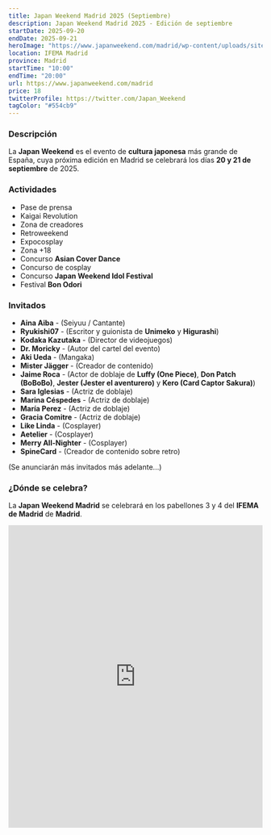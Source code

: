 ```yaml
---
title: Japan Weekend Madrid 2025 (Septiembre)
description: Japan Weekend Madrid 2025 - Edición de septiembre
startDate: 2025-09-20
endDate: 2025-09-21
heroImage: "https://www.japanweekend.com/madrid/wp-content/uploads/sites/2/2025/07/Completo-Low-Res.jpg"
location: IFEMA Madrid
province: Madrid
startTime: "10:00"
endTime: "20:00"
url: https://www.japanweekend.com/madrid
price: 18
twitterProfile: https://twitter.com/Japan_Weekend
tagColor: "#554cb9"
---
```


### Descripción

La **Japan Weekend** es el evento de **cultura japonesa** más grande de España, cuya próxima edición en Madrid se celebrará los días **20 y 21 de septiembre** de 2025.

### Actividades
+ Pase de prensa
+ Kaigai Revolution
+ Zona de creadores
+ Retroweekend
+ Expocosplay
+ Zona +18
+ Concurso **Asian Cover Dance**
+ Concurso de cosplay
+ Concurso **Japan Weekend Idol Festival**
+ Festival **Bon Odori**

### Invitados

+ **Aina Aiba** - (Seiyuu / Cantante)
+ **Ryukishi07** - (Escritor y guionista de **Unimeko** y **Higurashi**)
+ **Kodaka Kazutaka** - (Director de videojuegos)
+ **Dr. Moricky** - (Autor del cartel del evento)
+ **Aki Ueda** - (Mangaka)
+ **Mister Jägger** - (Creador de contenido)
+ **Jaime Roca** - (Actor de doblaje de **Luffy (One Piece)**, **Don Patch (BoBoBo)**, **Jester (Jester el aventurero)** y **Kero (Card Captor Sakura)**)
+ **Sara Iglesias** - (Actriz de doblaje)
+ **Marina Céspedes** - (Actriz de doblaje)
+ **María Perez** - (Actriz de doblaje)
+ **Gracia Comitre** - (Actriz de doblaje)
+ **Like Linda** - (Cosplayer)
+ **Aetelier** - (Cosplayer)
+ **Merry All-Nighter** - (Cosplayer)
+ **SpineCard** - (Creador de contenido sobre retro)

(Se anunciarán más invitados más adelante...)

### ¿Dónde se celebra?

La **Japan Weekend Madrid** se celebrará en los pabellones 3 y 4 del **IFEMA de Madrid** de **Madrid**.

<iframe src="https://www.google.com/maps/embed?pb=!1m18!1m12!1m3!1d3502.9574266515338!2d-3.6157471352960586!3d40.465523564643014!2m3!1f0!2f0!3f0!3m2!1i1024!2i768!4f13.1!3m3!1m2!1s0xd422e50d152df37%3A0x801ce4be7e7a5eec!2sRecinto%20Ferial%20-%20IFEMA%20MADRID!5e0!3m2!1ses!2ses!4v1626683525736!5m2!1ses!2ses" width="100%" height="600" style="border: 0px; pointer-events: none;" allowfullscreen="" loading="lazy" aria-label="IFEMA de Madrid"></iframe>
